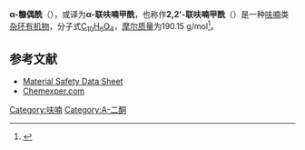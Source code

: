 {{DISPLAYTITLE:α-糠偶酰}}
{{chembox
| Verifiedfields = changed
| Watchedfields = changed
| verifiedrevid = 477319085
| Name = α-Furil
| ImageFile = Alpha-furil.png
| ImageSize = 200px
| IUPACName = 1,2-Di(furan-2-yl)ethane-1,2-dione
| OtherNames = Bipyromucyl<br>Di-2-furanylethanedione<br>Di-2-furylglyoxal<br>2,2'-Furil
|Section1={{Chembox Identifiers
| ChemSpiderID_Ref = {{chemspidercite|correct|chemspider}}
| ChemSpiderID = 61427
| InChI = 1/C10H6O4/c11-9(7-3-1-5-13-7)10(12)8-4-2-6-14-8/h1-6H
| InChIKey = SXPUVBFQXJHYNS-UHFFFAOYAE
| SMILES1 = O=C(C(=O)c1occc1)c2occc2
| ChEMBL_Ref = {{ebicite|correct|EBI}}
| ChEMBL = 371181
| EC_number = 207-766-7
| UNII = 3AFE4C3P1F
| StdInChI_Ref = {{stdinchicite|correct|chemspider}}
| StdInChI = 1S/C10H6O4/c11-9(7-3-1-5-13-7)10(12)8-4-2-6-14-8/h1-6H
| StdInChIKey_Ref = {{stdinchicite|correct|chemspider}}
| StdInChIKey = SXPUVBFQXJHYNS-UHFFFAOYSA-N
| CASNo_Ref = {{cascite|correct|CAS}}
| CASNo = 492-94-4
| PubChem = 68119
| SMILES = C1=COC(=C1)C(=O)C(=O)C2=CC=CO2
  }}
|Section2={{Chembox Properties
| Formula = C<sub>10</sub>H<sub>6</sub>O<sub>4</sub>
| MolarMass = 190.15 g/mol
| Appearance = yellow-brown powder
| Density = 
| MeltingPtC = 163 - 165
| MeltingPt_notes = 
| BoilingPt = 
| Solubility = 
  }}
|Section3={{Chembox Hazards
| MainHazards = 
| FlashPt = 
| AutoignitionPt = 
 }}
}}

'''α-糠偶酰'''（{{lang-en|α-Furil}}），或译为'''α-联呋喃甲酰'''，也称作'''2,2'-联呋喃甲酰'''（{{lang-en|2,2'-furil}}）是一种[[呋喃|呋喃]]类[[杂环化合物|杂环]][[有机化合物|有机物]]，分子式[[C10H6O4|C<sub>10</sub>H<sub>6</sub>O<sub>4</sub>]]，[[摩尔质量|摩尔质量]]为190.15 g/mol<ref>{{cite journal |last1=Biswas |first1=S.C. |last2=Ray |first2=Siddhartha |last3=Podder |first3=Aloka |title=Molecular configuration of α-furil |journal=Chemical Physics Letters |date=1987-03 |volume=134 |issue=6 |pages=541–544 |doi=10.1016/0009-2614(87)87189-0}}</ref>。

==参考文献==
{{reflist}}
* [https://fscimage.fishersci.com/msds/81156.htm Material Safety Data Sheet] {{Wayback|url=https://fscimage.fishersci.com/msds/81156.htm |date=20160303173401 }}
* [http://www.chemexper.com/chemicals/supplier/cas/492-94-4.html Chemexper.com] {{Wayback|url=http://www.chemexper.com/chemicals/supplier/cas/492-94-4.html |date=20120207204430 }}

{{DEFAULTSORT:Furil, Alpha-}}
[[Category:呋喃|Category:呋喃]]
[[Category:Α-二酮|Category:Α-二酮]]


{{有机化合物小作品}}